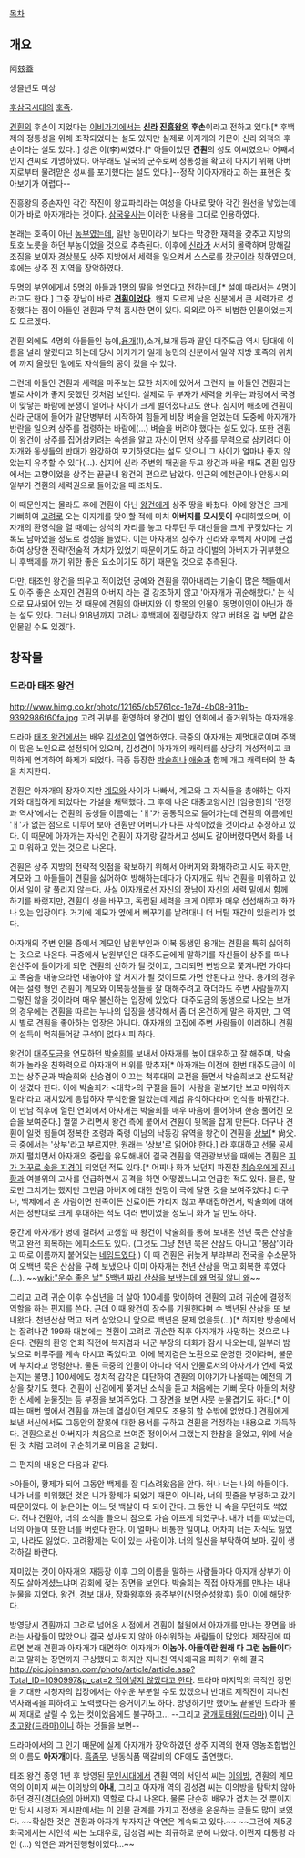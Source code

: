 [[목차]]
== 개요 ==
阿玆蓋

생몰년도 미상

[[후삼국시대]]의 [[호족]].

[[견훤]]의 후손이 지었다는 [[이비가기]]에서는 '''[[신라]] [[진흥왕]]의 후손'''이라고 전하고 있다.[* 후백제의 정통성을 위해 조작되었다는 설도 있지만 실제로 아자개의 가문이 신라 외척의 후손이라는 설도 있다..] 성은 이(李)씨였다.[* 아들이었던 '''견훤'''의 성도 이씨였으나 어째서인지 견씨로 개명하였다. 아무래도 일국의 군주로써 정통성을 확고히 다지기 위해 아버지로부터 물려맏은 성씨를 포기했다는 설도 있다.]--정작 이아자개라고 하는 표현은 찾아보기가 어렵다--

진흥왕의 증손자인 각간 작진이 왕교파리라는 여성을 아내로 맞아 각간 원선을 낳았는데  이가 바로 아자개라는 것이다. [[삼국유사]]는 이러한 내용을 그대로 인용하였다.

본래는 호족이 아닌 [[농부]]였는데, 일반 농민이라기 보다는 막강한 재력을 갖추고 지방의 토호 노릇을 하던 부농이었을 것으로 추측된다. 이후에 [[신라]]가 서서히 몰락하며 망해갈 조짐을 보이자 [[경상북도]] 상주 지방에서 세력을 일으켜서 스스로를 [[장군]]이라 칭하였으며, 후에는 상주 전 지역을 장악하였다.

두명의 부인에게서 5명의 아들과 1명의 딸을 얻었다고 전하는데,[* 설에 따라서는 4명이라고도 한다.] 그중 장남이 바로 '''[[견훤]]이었다.''' 왠지 모르게 낮은 신분에서 큰 세력가로 성장했다는 점이 아들인 견훤과 무척 흡사한 면이 있다. 의외로 아주 비범한 인물이었는지도 모르겠다.

견훤 외에도 4명의 아들들인 능애,[[용개]](!),소개,보개 등과 딸인 대주도금 역시 당대에 이름을 널리 알렸다고 하는데 당시 아자개가 일개 농민의 신분에서 일약 지방 호족의 위치에 까지 올랐던 일에도 자식들의 공이 컸을 수 있다.

그런데 아들인 견훤과 세력을 마주보는 묘한 처지에 있어서 그런지 늘 아들인 견훤과는 별로 사이가 좋지 못했던 것처럼 보인다. 실제로 두 부자가 세력을 키우는 과정에서 국경이 맞닿는 바람에 분쟁이 일어나 사이가 크게 벌어졌다고도 한다. 심지어 애초에 견훤이 신라 군대에 들어가 말단병부터 시작하여 힘들게 비장 벼슬을 얻었는데 도중에 아자개가 반란을 일으켜 상주를 점령하는 바람에(...) 벼슬을 버려야 했다는 설도 있다. 또한 견훤이 왕건이 상주를 집어삼키려는 속셈을 알고 자신이 먼저 상주를 무력으로 삼키려다 아자개와 동생들의 반대가 완강하여 포기하였다는 설도 있으니 그 사이가 얼마나 좋지 않았는지 유추할 수 있다(...). 심지어 신라 주변의 패권을 두고 왕건과 싸울 때도 견훤 입장에서는 고향이었을 상주는 끝끝내 왕건의 편으로 남았다. 인근의 예천군이나 안동시의 일부가 견훤의 세력권으로 들어갔을 때 조차도.

이 때문인지는 몰라도 후에 견훤이 아닌 [[왕건]]에게 상주 땅을 바쳤다. 이에 왕건은 크게 기뻐하여 [[고려]]로 오는 아자개를 맞이할 적에 마치 '''아버지를 모시듯이''' 우대하였으며, 아자개의 환영식을 열 때에는 상석의 자리를 놓고 다투던 두 대신들을 크게 꾸짖었다는 기록도 남아있을 정도로 정성을 들였다. 이는 아자개의 상주가 신라와 후백제 사이에 근접하여 상당한 전략/전술적 가치가 있었기 때문이기도 하고 라이벌의 아버지가 귀부했으니 후백제를 까기 위한 좋은 요소이기도 하기 때문일 것으로 추측된다.

다만, 태조인 왕건을 띄우고 적이었던 궁예와 견훤을 깎아내리는 기술이 많은 책들에서도 아주 좋은 소재인 견훤의 아버지 라는 걸 강조하지 않고 '아자개가 귀순해왔다.' 는 식으로 묘사되어 있는 것 때문에 견훤의 아버지와 이 항목의 인물이 동명이인이 아닌가 하는 설도 있다. 그러나 918년까지 고려나 후백제에 점령당하지 않고 버텨온 걸 보면 같은 인물일 수도 있겠다.
== 창작물 ==
=== 드라마 태조 왕건 ===
http://www.himg.co.kr/photo/12165/cb5761cc-1e7d-4b08-911b-9392986f60fa.jpg
고려 귀부를 환영하며 왕건이 벌인 연회에서 즐거워하는 아자개옹.

드라마 [[태조 왕건]]에서는 배우 [[김성겸]]이 열연하였다. 극중의 아자개는 제멋대로이며 주책이 많은 노인으로 설정되어 있으며, 김성겸이 아자개의 캐릭터를 상당히 개성적이고 코믹하게 연기하여 화제가 되었다. 극중 등장한 [[박술희]]나 [[애술]]과 함께 개그 캐릭터의 한 축을 차지한다.

견훤은 아자개의 장자이지만 [[계모]]와 사이가 나빠서, 계모와 그 자식들을 총애하는 아자개와 대립하게 되었다는 가설을 채택했다. 그 후에 나온 대중교양서인 [임용한]의 '전쟁과 역사'에서는 견훤의 동생들 이름에는 'ㅐ'가 공통적으로 들어가는데 견훤의 이름에만 'ㅐ'가 없는 점으로 미루어 보아 견훤만 어머니가 다른 자식이었을 것이라고 추정하고 있다. 이 때문에 아자개는 자식인 견훤이 자기랑 갈라서고 성씨도 갈아버렸다면서 화를 내고 미워하고 있는 것으로 나온다.

견훤은 상주 지방의 전략적 잇점을 확보하기 위해서 아버지와 화해하려고 시도 하지만, 계모와 그 아들들이 견훤을 싫어하여 방해하는데다가 아자개도 워낙 견훤을 미워하고 있어서 일이 잘 풀리지 않는다. 사실 아자개로선 자신의 장남이 자신의 세력 밑에서 함께 하기를 바랬지만, 견훤이 성을 바꾸고, 독립된 세력을 크게 이루자 매우 섭섭해하고 화가 나 있는 입장이다. 거기에 계모가 옆에서 뻐꾸기를 날려대니 더 버틸 재간이 있을리가 없다.

아자개의 주변 인물 중에서 계모인 남원부인과 이복 동생인 용개는 견훤을 특히 싫어하는 것으로 나온다. 극중에서 남원부인은 대주도금에게 말하기를 자신들이 상주를 떠나 완산주에 들어가게 되면 견훤의 신하가 될 것이고, 그리되면 변방으로 쫓겨나면 가야다고 목숨을 내놓으라면 내놓아야 할 처지가 될 것이므로 가면 안된다고 한다. 용개의 경우에는 설령 형인 견훤이 계모와 이복동생들을 잘 대해주려고 하더라도 주변 사람들까지 그렇진 않을 것이라며 매우 불신하는 입장에 있었다. 대주도금의 동생으로 나오는 보개의 경우에는 견훤을 따르는 누나의 입장을 생각해서 좀 더 온건하게 말은 하지만, 그 역시 별로 견훤을 좋아하는 입장은 아니다. 아자개의 고집에 주변 사람들이 이러하니 견훤의 설득이 먹혀들어갈 구석이 없다시피 하다. 

왕건이 [[대주도금]]을 연모하던 [[박술희]]를 보내서 아자개를 높이 대우하고 잘 해주며, 박술희가 놀라운 친화력으로 아자개의 비위를 맞추자[* 아자개는 이전에 한번 대주도금이 이끄는 상주군과 박술희와 신숭겸이 이끄는 척후대의 교전을 들면서 박술희보고 산도적같이 생겼다 한다. 이에 박술희가 <대학>의 구절을 들어 '사람을 겉보기만 보고 미워하지 말라'라고 재치있게 응답하자 무식한줄 알았는데 제법 유식하다라며 인식을 바꿔간다. 이 만남 직후에 열린 연회에서 아자개는 박술희를 매우 마음에 들어하며 한층 풀어진 모습을 보여준다.] 껄껄 거리면서 왕건 측에 붙어서 견훤이 뒷목을 잡게 만든다.  더구나 견훤이 일껏 힘들여 정복한 조령과 죽령 이남의 낙동강 유역을 왕건이 견훤을 [[상보]][* 尙父. 극 중에서는 '상부'라고 부르지만, 원래는 '상보'로 읽어야 한다.] 라 후대하고 선물 공세까지 펼치면서 아자개의 중립을 유도해내어 결국 견훤을 역관광보냈을 때에는 견훤은 [[피꺼솟|피가 거꾸로 솟을 지경]]이 되었던 적도 있다.[* 어찌나 화가 났던지 파진찬 [[최승우]]에게 [[진시황]]과 여불위의 고사를 언급하면서 공격을 하면 어떻겠느냐고 언급한 적도 있다. 물론, 말로만 그치기는 했지만 그만큼 아버지에 대한 원망이 극에 달한 것을 보여주었다.] 더구나, 백제에서 온 사람이면 친족이든 신료이든 가리지 않고 푸대접하면서, 박술희에 대해서는 정반대로 크게 후대하는 적도 여러 번이었을 정도니 화가 날 만도 하다.

중간에 아자개가 병에 걸려서 고생할 때 왕건이 박술희를 통해 보내온 천년 묵은 산삼을 먹고 완전 회복하는 에피소드도 있다. (그것도 그냥 천년 묵은 산삼도 아니고 '봉삼'이라고 따로 이름까지 붙어있는 [[네임드]]였다.) 이 때 견훤은 뒤늦게 부랴부랴 전국을 수소문하여 오백년 묵은 산삼을 구해 보냈으나 이미 아자개는 천년 산삼을 먹고 회복한 후였다(…). ~~[[wiki:"운수 좋은 날" 5백년 짜리 산삼을 보냈는데 왜 먹질 않니 왜]]~~

그리고 고려 귀순 이후 수십년을 더 살아 100세를 맞이하며 견훤의 고려 귀순에 결정적 역할을 하는 편지를 쓴다. 근데 이때 왕건이 장수를 기원한다며 수 백년된 산삼을 또 보내왔다. 천년산삼 먹고 저리 살았으니 앞으로 백년은 문제 없을듯(...)[* 하지만 방송에서는 잘려나간 199화 대본에는 견훤이 고려로 귀순한 직후 아자개가 사망하는 것으로 나온다. 견훤의 환영 연회 직전에 복지겸과 내군 부장의 대화가 잠시 나오는데, 일부러 밤낮으로 머루주를 계속 마시고 죽었다고. 이에 복지겸은 노환으로 운명한 것이라며, 불문에 부치라고 명령한다. 물론 극중의 인물이 아니라 역사 인물로서의 아자개가 언제 죽었는지는 불명.] 100세에도 정치적 감각은 대단하여 견훤의 이야기가 나올때는 예전의 기상을 찾기도 했다. 견훤이 신검에게 쫒겨난 소식을 듣고 처음에는 기뻐 웃다 아들의 처량한 신세에 눈물짓는 등 부정을 보여주었다. 그 장면을 보면 사뭇 눈물겹기도 하다.[* 이때는 매번 옆에서 견훤을 까는데 열심이던 계모도 조용히 할 수밖에 없었다.] 견훤에게 보낸 서신에서도 그동안의 잘못에 대한 용서를 구하고 견훤을 걱정하는 내용으로 가득하다. 견훤으로선 아버지가 처음으로 보여준 정이어서 그랬는지 한참을 울었고, 위에 서술된 것 처럼 고려에 귀순하기로 마음을 굳혔다.

그 편지의 내용은 다음과 같다.

>아들아, 황제가 되어 그동안 백제를 잘 다스려왔음을 안다. 허나 너는 나의 아들이다. 내가 너를 미워했던 것은 니가 황제가 되었기 때문이 아니라, 너의 핏줄을 부정하고 갔기 때문이었다. 이 늙은이는 어느 덧 백살이 다 되어 간다. 그 동안 니 속을 무던히도 썩였다. 허나 견훤아, 너의 소식을 들으니 참으로 가슴 아프게 되었구나. 내가 너를 떠났는데, 너의 아들이 또한 너를 버렸다 한다. 이 얼마나 비통한 일이냐. 어차피 너는 자식도 잃었고, 나라도 잃었다. 고려황제는 덕이 있는 사람이야. 너의 일신을 부탁하여 보마. 깊이 생각하길 바란다.

재미있는 것이 아자개의 재등장 이후 그의 이름을 말하는 사람들마다 아자개 상부가 아직도 살아계셨느냐며 감회에 젖는 장면을 보인다. 박술희는 직접 아자개를 만나는 내내 눈물을 지었다. 왕건, 경보 대사, 장화왕후와 충주부인(신명순성왕후) 등이 이에 해당한다.

방영당시 견훤까지 고려로 넘어온 시점에서 견훤이 철원에서 아자개를 만나는 장면을 바라는 사람들이 많았으나 결국 성사되지 않아 아쉬워하는 사람들이 많았다. 제작진에 따르면 본래 견훤과 아자개가 대면하여 아자개가 '''이놈아. 아들이란 원래 다 그런 놈들이다'''라고 말하는 장면까지 구상했다고 하지만 지나친 역사왜곡을 피하기 위해 결국 [[http://pic.joinsmsn.com/photo/article/article.asp?Total_ID=1090997&p_cat=2 집어넣지 않았다고 한다]]. 드라마 마지막의 극적인 장면을 기대한 시청자의 입장에서는 아쉬운 부분일 수도 있겠으나 반대로 제작진이 지나친 역사왜곡을 피하려고 노력했다는 증거이기도 하다. 방영하기만 했어도 끝물인 드라마 불씨 제대로 살릴 수 있는 컷이었음에도 불구하고... --그리고 [[광개토태왕(드라마)]] 이니 [[근초고왕(드라마)]]이니 하는 것들을 보면--

드라마에서의 그 인기 때문에 실제 아자개가 장악하였던 상주 지역의 현재 영농조합법인의 이름도 '''아자개'''이다. [[흠좀무]]. 냉동식품 떡갈비의 CF에도 출연했다.

태조 왕건 종영 1년 후 방영된 [[무인시대]]에서 견훤 역의 서인석 씨는 [[이의방]], 견훤의 계모 역의 이미지 씨는 이의방의 '''아내''', 그리고 아자개 역의 김성겸 씨는 이의방을 탐탁치 않아하던 경진([[경대승]]의 아버지) 역할로 다시 나온다. 물론 단순히 배우가 겹치는 것 뿐이지만 당시 시청자 게시판에서는 이 인물 관계를 가지고 전생을 운운하는 글들도 많이 보였다. ~~확실한 것은 견훤과 아자개 부자지간 악연은 계속되고 있다.~~ ~~그전에 제5공화국에서는 서인석 씨는 노태우로, 김성겸 씨는 최규하로 분해 나왔다. 어쩐지 대통령 라인 (...) 악연은 과거진행형이었다...~~

